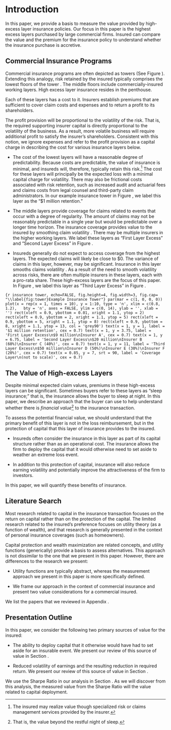# Introduction

In this paper, we provide a basis to measure the value provided by high-excess layer insurance policies. Our focus in this paper is the highest excess layers purchased by large commercial firms. Insured can compare the value and the premium for the insurance policy to understand whether the insurance purchase is accretive. 

## Commercial Insurance Programs 

Commercial insurance programs are often depicted as towers (See Figure \ref{fig:tower}). Extending this analogy, risk retained by the insured typically comprises the lowest floors of the tower . The middle floors include commercially-insured working layers.  High excess layer insurance resides in the penthouse. 

Each of these layers has a cost to it. Insurers establish premiums that are sufficient to cover claim costs and expenses and to return a profit to its shareholders. 

The profit provision will be proportional to the volatility of the risk. That is, the required supporting insurer capital is directly proportional to the volatility of the business. As a result, more volatile business will require additional profit to satisfy the insurer's shareholders. Consistent with this notion, we ignore expenses and refer to the profit provision as a capital charge in describing the cost for various insurance layers below. 

*   The cost of the lowest layers will have a reasonable degree of predictability. Because costs are predictable, the value of insurance is minimal, and insureds will, therefore, typically retain this risk.^[The insured may realize value though specialized risk or claims management services provided by the insurer.] The cost for these layers will principally be the expected loss with a minimal capital charge for volatility. There may also be frictional costs associated with risk retention, such as increased audit and actuarial fees and claims costs from legal counsel and third-party claim administrators. In our example insurance tower in Figure \ref{fig:tower}, we label this layer as the "$1 million retention."

*   The middle layers provide coverage for claims related to events that occur with a degree of regularity. The amount of claims may not be reasonably predictable in a single year but would be predictable over a longer time horizon. The insurance coverage provides value to the insured by smoothing claim volatility \emph{over time}. There may be multiple insurers in the higher working layers. We label these layers as "First Layer Excess" and "Second Layer Excess" in Figure \ref{fig:tower}.

*   Insureds generally do not expect to access coverage from the highest layers. The expected claims will likely be close to $0. The variance of claims in this layer, however, may be significant.  Insurance in this layer smooths claims volatility \emph{over risks and time}. As a result of the need to smooth volatility across risks, there are often multiple insurers in these layers, each with a pro-rata share. These high-excess layers are the focus of this paper. In Figure \ref{fig:tower}, we label this layer as "Third Layer Excess" in Figure \ref{fig:tower}.

```{r insurance tower, echo=FALSE, fig.height=4, fig.width=3, fig.cap= "\\label{fig:tower}Example Insurance Tower"}
par(mar = c(1, 0, 0, 0))
plot(x = rep(x = 1, times = 10), y = 1:10, type = 'n', xlim = c(0.8, 1.2),
  bty = 'n', axes = FALSE, ylim = c(0, 14), ylab = '', xlab = '')
rect(xleft = 0.9, ybottom = 0.01, xright = 1.1, ytop = 2)
rect(xleft = 0.9, ybottom = 2, xright = 1.1, ytop = 5)
rect(xleft = 0.9, ybottom = 5, xright = 1.1, ytop = 8)
rect(xleft = 0.9, ybottom = 8, xright = 1.1, ytop = 13, col = 'grey90')
text(x = 1, y = 1, label = '$1 million retention', cex = 0.7)
text(x = 1, y = 3.75, label = 'First Layer Excess\n$9 million\nInsurer A', cex = 0.7)
text(x = 1, y = 6.75, label = 'Second Layer Excess\n$20 million\nInsurer B (60%)\nInsurer C (40%)', cex = 0.7)
text(x = 1, y = 11, label = 'Third Layer Excess\n$50 million\nInsurer D (50%)\nInsurer E (30%)\nInsurer F (20%)', cex = 0.7)
text(x = 0.85, y = 7, srt = 90, label = 'Coverage Layer\n(not to scale)', cex = 0.7)
```

## The Value of High-excess Layers

Despite minimal expected claim values, premiums in these high-excess layers can be significant. Sometimes buyers refer to these layers as "sleep insurance;" that is, the insurance allows the buyer to sleep at night. In this paper, we describe an approach that the buyer can use to help understand whether there is *financial value*^[That is, the value beyond the restful night of sleep.] to the insurance transaction. 

To assess the potential financial value, we should understand that the primary benefit of this layer is not in the loss reimbursement, but in the protection of capital that this layer of insurance provides to the insured. 

* Insureds often consider the insurance in this layer as part of its capital structure rather than as an operational cost.  The insurance allows the firm to deploy the capital that it would otherwise need to set aside to weather an extreme loss event.

* In addition to this protection of capital, insurance will also reduce earning volatility and potentially improve the attractiveness of the firm to investors. 

In this paper, we will quantify these benefits of insurance.

## Literature Search

Most research related to capital in the insurance transaction focuses on the \emph{insurer's} return on capital rather than on the protection of the \emph{insured's} capital. The limited research related to the insured's preference focuses on utility theory (as a function of wealth), and that research is generally presented in the context of personal insurance coverages (such as homeowners). 

Capital protection and wealth maximization are related concepts, and utility functions (generically) provide a basis to assess alternatives. This approach is not dissimilar to the one that we present in this paper. However, there are differences to the research we present:

* Utility functions are typically abstract, whereas the measurement approach we present in this paper is more specifically defined. 

* We frame our approach in the context of commercial insurance and present two value considerations for a commercial insured. 

We list the papers that we reviewed in Appendix \ref{literature-review}.

## Presentation Outline

In this paper, we consider the following two primary sources of value for the insured:

-   The ability to deploy capital that it otherwise would have had to set aside for an insurable event. We present our review of this source of value in Section \ref{capital-deployment}.

- Reduced volatility of earnings and the resulting reduction in required return. We present our review of this source of value in Section \ref{risk-adjustment-to-required-return}.

We use the Sharpe Ratio in our analysis in Section \ref{risk-adjustment-to-required-return}. As we will discover from this analysis, the measured value from the Sharpe Ratio will \emph{include} the value related to capital deployment.

